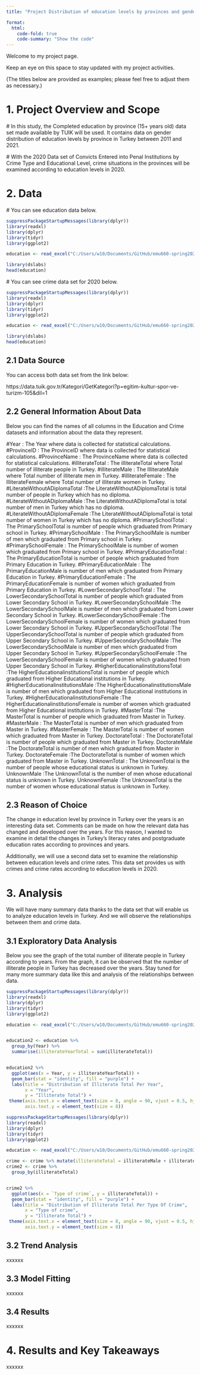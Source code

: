 ```yaml
---
title: "Project Distribution of education levels by provinces and gender in Turkey over the years"

format:
  html:
    code-fold: true
    code-summary: "Show the code"
---
```


Welcome to my project page.

Keep an eye on this space to stay updated with my project activities.

(The titles below are provided as examples; please feel free to adjust them as necessary.)

# 1. Project Overview and Scope

 # In this study, the Completed education by province (15+ years old) data set made available by TUIK will be used. It contains data on gender distribution of education levels by province in Turkey between 2011 and 2021.
 
 # With the 2020 Data set of Convicts Entered into Penal Institutions by Crime Type and Educational Level, crime situations in the provinces will be examined according to education levels in 2020.

 
# 2. Data

 # You can see education data below.

```r

suppressPackageStartupMessages(library(dplyr))
library(readxl)
library(dplyr)
library(tidyr)
library(ggplot2)

education <- read_excel("C:/Users/w10/Documents/GitHub/emu660-spring2024-ecemsenaunlu/data/education.xls")

library(dslabs)
head(education)


```
 # You can see crime data set for 2020 below.

```r

suppressPackageStartupMessages(library(dplyr))
library(readxl)
library(dplyr)
library(tidyr)
library(ggplot2)

education <- read_excel("C:/Users/w10/Documents/GitHub/emu660-spring2024-ecemsenaunlu/data/crime.xls")

library(dslabs)
head(education)


```
## 2.1 Data Source

 You can access both data set from the link below:
 
 https://data.tuik.gov.tr/Kategori/GetKategori?p=egitim-kultur-spor-ve-turizm-105&dil=1

## 2.2 General Information About Data

Below you can find the names of all columns in the Education and Crime datasets and information about the data they represent.

 #Year : The Year where data is collected for statistical calculations. 
 #ProvinceID : The ProvinceID where data is collected for statistical calculations. 
 #ProvinceName : The ProvinceName where data is collected for statistical calculations. 
 #illiterateTotal : The illiterateTotal where Total number of illiterate people in Turkey.
 #illiterateMale : The IlliterateMale where Total number of illiterate men in Turkey.
 #illiterateFemale : The IlliterateFemale where Total number of illiterate women in Turkey.
 #LiterateWithoutADiplomaTotal :The LiterateWithoutADiplomaTotal is total number of people in Turkey which has no diploma.
 #LiterateWithoutADiplomaMale :The LiterateWithoutADiplomaTotal is total number of men in Turkey which has no diploma.
 #LiterateWithoutADiplomaFemale :The LiterateWithoutADiplomaTotal is total number of women in Turkey which has no diploma.
 #PrimarySchoolTotal : The PrimarySchoolTotal is number of people which graduated from Primary school in Turkey. 
  #PrimarySchoolMale : The PrimarySchoolMale is number of men which graduated from Primary school in Turkey. 
   #PrimarySchoolFemale : The PrimarySchoolMale is number of women which graduated from Primary school in Turkey. 
   #PrimaryEducationTotal : The PrimaryEducationTotal is number of people which graduated from Primary Education in Turkey. 
   #PrimaryEducationMale : The PrimaryEducationMale is number of men which graduated from Primary Education in Turkey. 
  #PrimaryEducationFemale : The PrimaryEducationFemale is number of women which graduated from Primary Education in Turkey. 
  #LowerSecondarySchoolTotal : The LowerSecondarySchoolTotal is number of people which graduated from Lower Secondary School in Turkey. 
  #LowerSecondarySchoolMale :The LowerSecondarySchoolMale is number of men which graduated from Lower Secondary School in Turkey. 
  #LowerSecondarySchoolFemale :The LowerSecondarySchoolFemale is number of women which graduated from Lower Secondary School in Turkey. 
  #UpperSecondarySchoolTotal	:The UpperSecondarySchoolTotal is number of people which graduated from Upper Secondary School in Turkey. 
  #UpperSecondarySchoolMale	:The LowerSecondarySchoolMale is number of men which graduated from Upper Secondary School in Turkey. 
  #UpperSecondarySchoolFemale	:The LowerSecondarySchoolFemale is number of women which graduated from Upper Secondary School in Turkey. 
  #HigherEducationalinstitutionsTotal	:The HigherEducationalinstitutionsTotal is number of people which graduated from Higher Educational institutions in Turkey. 
  #HigherEducationalinstitutionsMale	:The HigherEducationalinstitutionsMale is number of men which graduated from Higher Educational institutions in Turkey. 
  #HigherEducationalinstitutionsFemale	:The HigherEducationalinstitutionsFemale is number of women which graduated from Higher Educational institutions in Turkey. 
  #MasterTotal	:The MasterTotal is number of people which graduated from Master in Turkey. 
  #MasterMale	: The MasterTotal is number of men which graduated from Master in Turkey. 
  #MasterFemale : The MasterTotal is number of women which graduated from Master in Turkey. 
  DoctorateTotal	: The DoctorateTotal is number of people which graduated from Master in Turkey. 
  DoctorateMale	:The DoctorateTotal is number of men which graduated from Master in Turkey. 
  DoctorateFemale	:The DoctorateTotal is number of women which graduated from Master in Turkey. 
  UnknownTotal	: The UnknownTotal is the number of people whose educational status is unknown in Turkey.
  UnknownMale	:The UnknownTotal is the number of men whose educational status is unknown in Turkey.
  UnknownFemale :The UnknownTotal is the number of women whose educational status is unknown in Turkey.


## 2.3 Reason of Choice

The change in education level by province in Turkey over the years is an interesting data set. Comments can be made on how the relevant data has changed and developed over the years. For this reason, I wanted to examine in detail the changes in Turkey's literacy rates and postgraduate education rates according to provinces and years.

Additionally, we will use a second data set to examine the relationship between education levels and crime rates. This data set provides us with crimes and crime rates according to education levels in 2020.

# 3. Analysis

We will have many summary data thanks to the data set that will enable us to analyze education levels in Turkey. And we will observe the relationships between them and crime data.

## 3.1 Exploratory Data Analysis

Below you see the graph of the total number of illiterate people in Turkey according to years. From the graph, it can be observed that the number of illiterate people in Turkey has decreased over the years. Stay tuned for many more summary data like this and analysis of the relationships between data.

```r
suppressPackageStartupMessages(library(dplyr))
library(readxl)
library(dplyr)
library(tidyr)
library(ggplot2)

education <- read_excel("C:/Users/w10/Documents/GitHub/emu660-spring2024-ecemsenaunlu/data/education.xls")


education2 <- education %>%
  group_by(Year) %>%
  summarise(illiterateYearTotal = sum(illiterateTotal))


education2 %>%
  ggplot(aes(x = Year, y = illiterateYearTotal)) +
  geom_bar(stat = "identity", fill = "purple") +
  labs(title = "Distribution of Illiterate Total Per Year",
       x = "Year",
       y = "Illiterate Total") +
 theme(axis.text.x = element_text(size = 8, angle = 90, vjust = 0.5, hjust = 1),
       axis.text.y = element_text(size = 8))

```

```r
suppressPackageStartupMessages(library(dplyr))
library(readxl)
library(dplyr)
library(tidyr)
library(ggplot2)

education <- read_excel("C:/Users/w10/Documents/GitHub/emu660-spring2024-ecemsenaunlu/data/crime.xls")

crime <- crime %>% mutate(illiterateTotal = illiterateMale + illiterateFemale)
crime2 <- crime %>%
  group_by(illiterateTotal)


crime2 %>%
  ggplot(aes(x = `Type of crime`, y = illiterateTotal)) +
  geom_bar(stat = "identity", fill = "purple") +
  labs(title = "Distribution of Illiterate Total Per Type Of Crime",
       x = "Type of crime",
       y = "Illiterate Total") +
 theme(axis.text.x = element_text(size = 8, angle = 90, vjust = 0.5, hjust = 1),
       axis.text.y = element_text(size = 8))

```
## 3.2 Trend Analysis

xxxxxx

## 3.3 Model Fitting

xxxxxx

## 3.4 Results

xxxxxx

# 4. Results and Key Takeaways

xxxxxx
